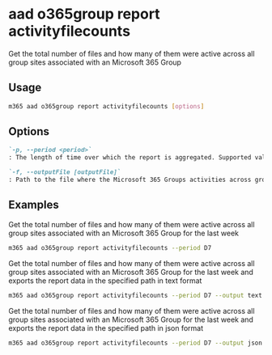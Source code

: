
# aad o365group report activityfilecounts

Get the total number of files and how many of them were active across all group sites associated with an Microsoft 365 Group

## Usage

```sh
m365 aad o365group report activityfilecounts [options]
```

## Options

```md definition-list
`-p, --period <period>`
: The length of time over which the report is aggregated. Supported values `D7`, `D30`, `D90`, `D180`

`-f, --outputFile [outputFile]`
: Path to the file where the Microsoft 365 Groups activities across group workloads report should be stored in
```

<Global />

## Examples

Get the total number of files and how many of them were active across all group sites associated with an Microsoft 365 Group for the last week

```sh
m365 aad o365group report activityfilecounts --period D7
```

Get the total number of files and how many of them were active across all group sites associated with an Microsoft 365 Group for the last week and exports the report data in the specified path in text format

```sh
m365 aad o365group report activityfilecounts --period D7 --output text > "o365groupactivityfilecounts.txt"
```

Get the total number of files and how many of them were active across all group sites associated with an Microsoft 365 Group for the last week and exports the report data in the specified path in json format

```sh
m365 aad o365group report activityfilecounts --period D7 --output json > "o365groupactivityfilecounts.json"
```
